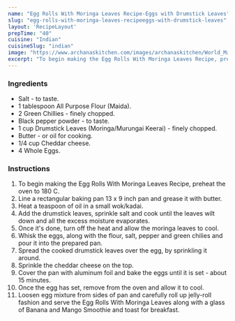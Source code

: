 ---
name: "Egg Rolls With Moringa Leaves Recipe-Eggs with Drumstick Leaves"
slug: "egg-rolls-with-moringa-leaves-recipeeggs-with-drumstick-leaves"
layout: 'RecipeLayout'
prepTime: "40"
cuisine: "Indian"
cuisineSlug: "indian"
image: "https://www.archanaskitchen.com/images/archanaskitchen/World_Main_Course/Egg_Rolls_With_Moringa_Leaves_Recipe_Eggs_with_Drumstick_Leaves-1.jpg"
excerpt: "To begin making the Egg Rolls With Moringa Leaves Recipe, preheat the oven to 180 C"
---

### Ingredients

- Salt - to taste.
- 1 tablespoon All Purpose Flour (Maida).
- 2 Green Chillies - finely chopped.
- Black pepper powder - to taste.
- 1 cup Drumstick Leaves (Moringa/Murungai Keerai) - finely chopped.
- Butter - or oil for cooking.
- 1/4 cup Cheddar cheese.
- 4 Whole Eggs.

### Instructions

1. To begin making the Egg Rolls With Moringa Leaves Recipe, preheat the oven to 180 C.
1. Line a rectangular baking pan 13 x 9 inch pan and grease it with butter.
1. Heat a teaspoon of oil in a small wok/kadai.
1. Add the drumstick leaves, sprinkle salt and cook until the leaves wilt down and all the excess moisture evaporates.
1. Once it's done, turn off the heat and allow the moringa leaves to cool.
1. Whisk the eggs, along with the flour, salt, pepper and green chilies and pour it into the prepared pan.
1. Spread the cooked drumstick leaves over the egg, by sprinkling it around.
1. Sprinkle the cheddar cheese on the top.
1. Cover the pan with aluminum foil and bake the eggs until it is set - about 15 minutes.
1. Once the egg has set, remove from the oven and allow it to cool.
1. Loosen egg mixture from sides of pan and carefully roll up jelly-roll fashion and serve the Egg Rolls With Moringa Leaves along with a glass of Banana and Mango Smoothie and toast for breakfast.
